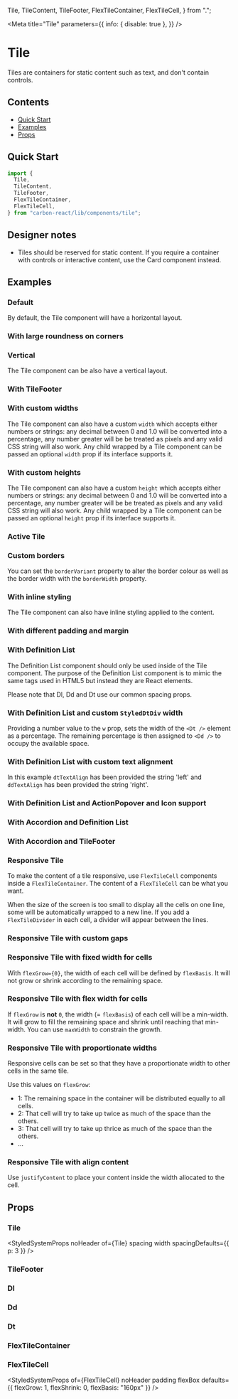 
  Tile,
  TileContent,
  TileFooter,
  FlexTileContainer,
  FlexTileCell,
} from ".";



<Meta
  title="Tile"
  parameters={{
    info: { disable: true },
  }}
/>

# Tile

Tiles are containers for static content such as text, and don't contain controls.

## Contents

- [Quick Start](#quick-start)
- [Examples](#examples)
- [Props](#props)

## Quick Start

```javascript
import {
  Tile,
  TileContent,
  TileFooter,
  FlexTileContainer,
  FlexTileCell,
} from "carbon-react/lib/components/tile";
```

## Designer notes

- Tiles should be reserved for static content. If you require a container with controls or interactive content, use the <LinkTo kind='Card' story='default-story'>Card component</LinkTo> instead.

## Examples

### Default

By default, the Tile component will have a horizontal layout.

<Canvas>
  <Story name="default" story={stories.DefaultStory} />
</Canvas>

### With large roundness on corners

<Canvas>
  <Story name="large roundness" story={stories.LargeRoundness} />
</Canvas>

### Vertical

The Tile component can be also have a vertical layout.

<Canvas>
  <Story name="vertical" story={stories.Vertical} />
</Canvas>

### With TileFooter

<Canvas>
  <Story name="with TileFooter" story={stories.WithTileFooter} />
</Canvas>

### With custom widths

The Tile component can also have a custom `width` which accepts either numbers or strings: any decimal between 0 and 1.0
will be converted into a percentage, any number greater will be be treated as pixels and any valid CSS string will also work.
Any child wrapped by a Tile component can be passed an optional `width` prop if its interface supports it.

<Canvas>
  <Story name="custom Widths" story={stories.CustomWidths} />
</Canvas>

### With custom heights

The Tile component can also have a custom `height` which accepts either numbers or strings: any decimal between 0 and 1.0
will be converted into a percentage, any number greater will be be treated as pixels and any valid CSS string will also work.
Any child wrapped by a Tile component can be passed an optional `height` prop if its interface supports it.

<Canvas>
  <Story name="custom heights" story={stories.CustomHeights} />
</Canvas>

### Active Tile

<Canvas>
  <Story name="active" story={stories.Active} />
</Canvas>

### Custom borders

You can set the `borderVariant` property to alter the border colour as well as the border width with the `borderWidth` property.

<Canvas>
  <Story name="custom borders" story={stories.CustomBorders} />
</Canvas>

### With inline styling

The Tile component can also have inline styling applied to the content.

<Canvas>
  <Story name="with Inline" story={stories.WithInline} />
</Canvas>

### With different padding and margin

<Canvas>
  <Story
    name="with different padding and margin"
    story={stories.WithDifferentPaddingAndMargin}
  />
</Canvas>

### With Definition List

The Definition List component should only be used inside of the Tile component. The purpose of the Definition List component is to mimic
the same tags used in HTML5 but instead they are React elements.

Please note that Dl, Dd and Dt use our common spacing props.

<Canvas>
  <Story
    name="with Definition List - default"
    story={stories.WithDefinitionListDefault}
  />
</Canvas>

### With Definition List and custom `StyledDtDiv` width

Providing a number value to the `w` prop, sets the width of the `<Dt />` element as a percentage. The remaining percentage is then assigned to `<Dd />` to occupy the available space.

<Canvas>
  <Story
    name="with Definition List and custom width"
    story={stories.WithDefinitionListAndCustomWidth}
  />
</Canvas>

### With Definition List with custom text alignment

In this example `dtTextAlign` has been provided the string 'left' and `ddTextAlign` has been provided the string 'right'.

<Canvas>
  <Story
    name="with Definition and custom text alignment"
    story={stories.WithDefinitionListAndCustomTextAlignment}
  />
</Canvas>

### With Definition List and ActionPopover and Icon support

<Canvas>
  <Story
    name="with Definition List and ActionPopover and Icon support"
    story={stories.WithDefinitionListAndActionPopoverAndIconSupport}
  />
</Canvas>

### With Accordion and Definition List

<Canvas>
  <Story name="with Accordion" story={stories.WithAccordion} />
</Canvas>

### With Accordion and TileFooter

<Canvas>
  <Story
    name="with Accordion and TileFooter"
    story={stories.WithAccordionAndTileFooter}
  />
</Canvas>

### Responsive Tile

To make the content of a tile responsive, use `FlexTileCell` components inside a `FlexTileContainer`.
The content of a `FlexTileCell` can be what you want.

When the size of the screen is too small to display all the cells on one line, some will be automatically wrapped to a new line.
If you add a `FlexTileDivider` in each cell, a divider will appear between the lines.

<Canvas>
  <Story name="Responsive Tile" story={stories.ResponsiveDefaultStory} />
</Canvas>

### Responsive Tile with custom gaps

<Canvas>
  <Story name="Responsive Tile with custom gaps" story={stories.CustomGaps} />
</Canvas>

### Responsive Tile with fixed width for cells

With `flexGrow={0}`, the width of each cell will be defined by `flexBasis`. It will not grow or shrink according to the remaining space.

<Canvas>
  <Story
    name="Responsive Tile with fixed width for cells"
    story={stories.FixedContainers}
  />
</Canvas>

### Responsive Tile with flex width for cells

If `flexGrow` is **not** `0`, the width (= `flexBasis`) of each cell will be a min-width. It will grow to fill the remaining space and shrink until reaching that min-width.
You can use `maxWidth` to constrain the growth.

<Canvas>
  <Story
    name="Responsive Tile with flex width for cells"
    story={stories.FlexContainers}
  />
</Canvas>

### Responsive Tile with proportionate widths

Responsive cells can be set so that they have a proportionate width to other cells in the same tile.

Use this values on `flexGrow`:

- 1: The remaining space in the container will be distributed equally to all cells.
- 2: That cell will try to take up twice as much of the space than the others.
- 3: That cell will try to take up thrice as much of the space than the others.
- ...

<Canvas>
  <Story
    name="Responsive Tile with proportionate widths"
    story={stories.ProportionateWidths}
  />
</Canvas>

### Responsive Tile with align content

Use `justifyContent` to place your content inside the width allocated to the cell.

<Canvas>
  <Story name="Responsive Tile with align content" story={stories.Align} />
</Canvas>

## Props

### Tile

<StyledSystemProps
  noHeader
  of={Tile}
  spacing
  width
  spacingDefaults={{ p: 3 }}
/>

### TileFooter

<StyledSystemProps noHeader of={TileFooter} padding />

### Dl

<StyledSystemProps of={Dl} noHeader spacing />

### Dd

<StyledSystemProps of={Dd} noHeader spacing />

### Dt

<StyledSystemProps of={Dt} noHeader spacing />

### FlexTileContainer

<StyledSystemProps of={FlexTileContainer} noHeader />

### FlexTileCell

<StyledSystemProps
  of={FlexTileCell}
  noHeader
  padding
  flexBox
  defaults={{ flexGrow: 1, flexShrink: 0, flexBasis: "160px" }}
/>
